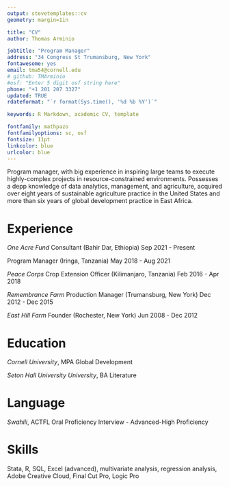 ```yaml
---
output: stevetemplates::cv
geometry: margin=1in

title: "CV"
author: Thomas Arminio

jobtitle: "Program Manager"
address: "34 Congress St Trumansburg, New York"
fontawesome: yes
email: tma54@cornell.edu
# github: TMArminio
#osf: "Enter 5 digit osf string here"
phone: "+1 201 207 3327"
updated: TRUE
rdateformat: "`r format(Sys.time(), '%d %b %Y')`"

keywords: R Markdown, academic CV, template

fontfamily: mathpazo
fontfamilyoptions: sc, osf
fontsize: 11pt
linkcolor: blue
urlcolor: blue
---
```

Program manager, with big experience in inspiring large teams to execute highly-complex projects in resource-constrained environments. Possesses a depp knowledge of data analytics, management, and agriculture, acquired over eight years of sustainable agriculture practice in the United States and more than six years of global development practice in East Africa.

# Experience

*One Acre Fund*
Consultant (Bahir Dar, Ethiopia) \hfill Sep 2021 - Present

Program Manager (Iringa, Tanzania) \hfill May 2018 - Aug 2021

*Peace Corps*
Crop Extension Officer (Kilimanjaro, Tanzania) \hfill Feb 2016 - Apr 2018

*Remembrance Farm*
Production Manager (Trumansburg, New York) \hfill Dec 2012 - Dec 2015

*East Hill Farm*
Founder (Rochester, New York) \hfill Jun 2008 - Dec 2012


# Education
*Cornell University*, MPA Global Development \hfill

*Seton Hall University University*, BA Literature \hfill

# Language
*Swahili*, ACTFL Oral Proficiency Interview - Advanced-High Proficiency \hfill

# Skills
Stata, R, SQL, Excel (advanced), multivariate analysis, regression analysis, Adobe Creative Cloud, Final Cut Pro, Logic Pro
